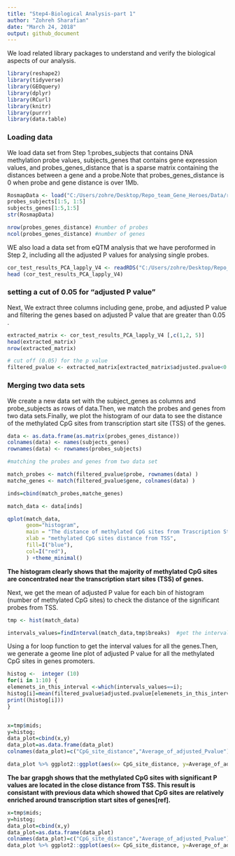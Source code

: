```yaml
---
title: "Step4-Biological Analysis-part 1"
author: "Zohreh Sharafian"
date: "March 24, 2018"
output: github_document
---
```

We load related library packages to understand and verify the biological aspects of our analysis.
```r

library(reshape2)
library(tidyverse)
library(GEOquery)
library(dplyr)
library(RCurl)
library(knitr)
library(purrr)
library(data.table)
```
### Loading data
We load data set from Step 1:probes_subjects that contains DNA methylation probe values, subjects_genes that contains gene expression values, and probes_genes_distance that is a sparse matrix containing the distances between a gene and a probe.Note that probes_genes_distance is 0 when probe and gene distance is over 1Mb.
```r
RosmapData <- load("C:/Users/zohre/Desktop/Repo_team_Gene_Heroes/Data/rosmap_postprocV2.RData")
probes_subjects[1:5, 1:5]
subjects_genes[1:5,1:5]
str(RosmapData)
```
```r
nrow(probes_genes_distance) #number of probes
ncol(probes_genes_distance) #number of genes
```
WE also load a data set from eQTM analysis that we have peroformed in Step 2, including all the adjusted P values for analysing single probes.
```r
cor_test_results_PCA_lapply_V4 <- readRDS("C:/Users/zohre/Desktop/Repo_team_Gene_Heroes/Code/Step4/cor_test_results_PCA_lapply_V4.rds")
head (cor_test_results_PCA_lapply_V4)

```
### setting a cut of 0.05 for "adjusted P value"

Next, We extract three columns including gene, probe, and adjusted P value and filtering the genes based on adjusted P value that are greater than 0.05 .

```r

extracted_matrix <- cor_test_results_PCA_lapply_V4 [,c(1,2, 5)]
head(extracted_matrix)
nrow(extracted_matrix)

# cut off (0.05) for the p value
filtered_pvalue <- extracted_matrix[extracted_matrix$adjusted.pvalue<0.05,]

```
### Merging two data sets
We create a new data set with the subject_genes as columns and probe_subjects as rows of data.Then, we match the probes and genes from two data sets.Finally, we plot the histogram of our data to see the distance of the methylated CpG sites from transcription start site (TSS) of the genes.     
```r

data <- as.data.frame(as.matrix(probes_genes_distance))
colnames(data) <- names(subjects_genes)
rownames(data) <- rownames(probes_subjects)

```

```r

#matching the probes and genes from two data set

match_probes <- match(filtered_pvalue$probe, rownames(data) )
matche_genes <- match(filtered_pvalue$gene, colnames(data) )

inds=cbind(match_probes,matche_genes)

match_data <- data[inds]

qplot(match_data,
      geom="histogram",
      main = "The distance of methylated CpG sites from Trascription Start Sites", 
      xlab = "methylated CpG sites distance from TSS",  
      fill=I("blue"), 
      col=I("red"), 
      ) +theme_minimal()
```

**The histogram clearly shows that the majority of methylated CpG sites are concentrated near the transcription start sites (TSS) of genes.** 


Next, we get the mean of adjusted P value for each bin of histogram (number of methylated CpG sites) to check the distance of the significant probes from TSS.  

```r

tmp <- hist(match_data) 

intervals_values=findInterval(match_data,tmp$breaks)  #get the interval values from the histogram


```

Using a for loop function to get the interval values for all the genes.Then, we generate a geome line plot of adjusted P value for all the methylated CpG sites in genes promoters.

```r
histog <-  integer (10)
for(i in 1:10) {
elemenets_in_this_interval <-which(intervals_values==i);
histog[i]=mean(filtered_pvalue$adjusted.pvalue[elemenets_in_this_interval])
print((histog[i]))
}


x=tmp$mids;
y=histog;
data_plot=cbind(x,y)
data_plot=as.data.frame(data_plot)
colnames(data_plot)=c("CpG_site_distance","Average_of_adjusted_Pvalue")

data_plot %>% ggplot2::ggplot(aes(x= CpG_site_distance, y=Average_of_adjusted_Pvalue)) +geom_line(color='steelblue', size=2 )+ ggtitle ("The distance of significant methylated CpG sites from TSS")+ theme_minimal()

```

**The bar grapgh shows that the methylated CpG sites with significant P values are located in the close distance from TSS. This result is consistant with previous data which showed that CpG sites are relatively enriched around transcription start sites of genes[ref].**

```r
x=tmp$mids;
y=histog;
data_plot=cbind(x,y)
data_plot=as.data.frame(data_plot)
colnames(data_plot)=c("CpG_site_distance","Average_of_adjusted_Pvalue")
data_plot %>% ggplot2::ggplot(aes(x= CpG_site_distance, y=Average_of_adjusted_Pvalue)) +geom_bar(stat="identity",fill="Green4")+ggtitle ("The distance of significant methylated CpG sites from TSS")+ theme_minimal()
```






























